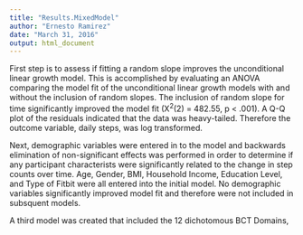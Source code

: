```yaml
---
title: "Results.MixedModel"
author: "Ernesto Ramirez"
date: "March 31, 2016"
output: html_document
---
```




First step is to assess if fitting a random slope improves the unconditional linear growth model. This is accomplished by evaluating an ANOVA comparing the model fit of the unconditional linear growth models with and without the inclusion of random slopes. The inclusion of random slope for time significantly improved the model fit (X^2^(2) = 482.55, p < .001). A Q-Q plot of the residuals indicated that the data was heavy-tailed. Therefore the outcome variable, daily steps, was log transformed. 



Next, demographic variables were entered in to the model and backwards elimination of non-significant effects was performed in order to determine if any participant characterists were significantly related to the change in step counts over time. Age, Gender, BMI, Household Income, Education Level, and Type of Fitbit were all entered into the initial model. No demographic variables significantly improved model fit and therefore were not included in subsquent models. 

A third model was created that included the 12 dichotomous BCT Domains, 



